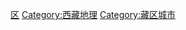 {{Catnav|頁面分類|各種主題的頁面分類|依中国各省来作的分类|中国各省城市}}
{{Commonscat|Towns and villages in Tibet}}

[[Category:中国各省城市|区]]
[[Category:西藏地理|Category:西藏地理]]
[[Category:藏区城市|Category:藏区城市]]